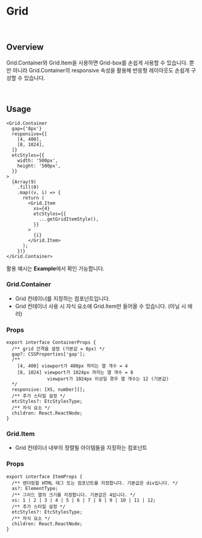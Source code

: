 
# Grid

<br />

## Overview

Grid.Container와 Grid.Item을 사용하면 Grid-box를 손쉽게 사용할 수 있습니다.
뿐만 아니라 Grid.Container의 responsive 속성을 활용해 반응형 레이아웃도 손쉽게 구성할 수 있습니다.

<br />

## Usage

```tsx
<Grid.Container
  gap={'8px'}
  responsive={[
    [4, 400],
    [8, 1024],
  ]}
  etcStyles={{
    width: '500px',
    height: '500px',
  }}
>
  {Array(9)
    .fill(0)
    .map((v, i) => {
      return (
        <Grid.Item
          xs={4}
          etcStyles={{
            ...getGridItemStyle(),
          }}
        >
          {i}
        </Grid.Item>
      );
    })}
</Grid.Container>
```

활용 예시는 **Example**에서 확인 가능합니다.

### Grid.Container

- Grid 컨테이너를 지정하는 컴포넌트입니다.
- Grid 컨테이너 사용 시 자식 요소에 Grid.Item만 들어올 수 있습니다. (아닐 시 에러)

### Props

```tsx
export interface ContainerProps {
  /** grid 간격을 설정 (기본값 = 0px) */
  gap?: CSSProperties['gap'];
  /** 
    [4, 400] viewport가 400px 까지는 열 개수 = 4
    [8, 1024] viewport가 1024px 까지는 열 개수 = 8
               viewport가 1024px 이상일 경우 열 개수는 12 (기본값)
  */
  responsive: [XS, number][];
  /** 추가 스타일 설정 */
  etcStyles?: EtcStylesType;
  /** 자식 요소 */
  children: React.ReactNode;
}
```

### Grid.Item

- Grid 컨테이너 내부의 정렬될 아이템들을 지정하는 컴포넌트

### Props

```tsx
export interface ItemProps {
  /** 렌더링할 HTML 태그 또는 컴포넌트를 지정합니다. 기본값은 div입니다. */
  as?: ElementType;
  /** 그리드 열의 크기를 지정합니다. 기본값은 4입니다. */
  xs: 1 | 2 | 3 | 4 | 5 | 6 | 7 | 8 | 9 | 10 | 11 | 12;
  /** 추가 스타일 설정 */
  etcStyles?: EtcStylesType;
  /** 자식 요소 */
  children: React.ReactNode;
}
```
